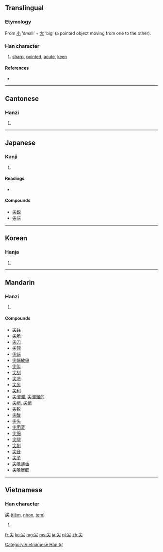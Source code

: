 ==Translingual==

===Etymology===
From [[小]] ‘small’ + [[大]] ‘big’ (a pointed object moving from one to the other).

===Han character===
{{Han char|rn=42|rad=小|as=03|sn=6|four=9043<sub>0</sub>|canj=火大 (FK)}}

# [[sharp]], [[point]]ed, [[acute]], [[keen]]

====References====
* {{Han ref|kx=0297.020|dkj=07480|dj=0591.040|hdz=10562.090|uh=5C16|ud=23574|bh=A679|bd=42617}}

----

==Cantonese==

===Hanzi===
{{yue-hanzi|jyut=|y=jim1}}

# {{defn|Cantonese|sort=小03}}

----

==Japanese==

===Kanji===
{{ja-kanji|grade=|rs=小03}}

# {{defn|Japanese|sort=小03}}

====Readings====
* {{ja-readings|on=[[せん]] (sen)|kun=[[とがる]] (togaru), [[するどい]] (surudoi)}}

====Compounds====
* [[尖鋭]]
* [[尖端]]

----

==Korean==

===Hanja===
{{ko-hanja|hangeul=첨|rv=cheom|mr=ch'ŏm}}

# {{defn|Korean|sort=小03}}

----

==Mandarin==

===Hanzi===
{{cmn-hanzi|pin=[[jiān]] ([[jian1]])|wg=chien<sup>1</sup>}}

# {{defn|Mandarin|sort=小03}}

====Compounds====
* [[尖兵]]
* [[尖脆]]
* [[尖刀]]
* [[尖顶]]
* [[尖端]]
* [[尖端放电]]
* [[尖叫]]
* [[尖刻]]
* [[尖冷]]
* [[尖厉]]
* [[尖利]]
* [[尖溜溜]], [[尖溜溜的]]
* [[尖峭]], [[尖俏]]
* [[尖锐]]
* [[尖酸]]
* [[尖头]]
* [[尖团音]]
* [[尖细]]
* [[尖啸]]
* [[尖削]]
* [[尖音]]
* [[尖子]]
* [[尖嘴薄舌]]
* [[尖嘴猴腮]]

----

==Vietnamese==

===Han character===
'''尖''' ([[tiêm]], [[nhọn]], [[tem]])

# {{defn|Vietnamese}}

[[Category:Vietnamese Hán tự]]

[[fr:尖]]
[[ko:尖]]
[[mg:尖]]
[[ms:尖]]
[[ja:尖]]
[[pl:尖]]
[[zh:尖]]